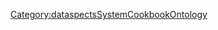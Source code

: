 {{PropertyPage
|SMWHasType=Text
|PredicateClass=PassiveAction
}}[[Category:dataspectsSystemCookbookOntology]]